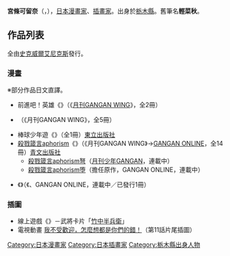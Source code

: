 {{multiple issues|
{{Notability Unreferenced|time=2016-12-04T15:00:15+00:00}}
{{blpunsourced|time=2016-12-04T15:00:15+00:00}}
}}
{{Infobox comics creator
| 名稱 = 宮條可留奈
| 外文名 = 
| 外文 = 
| 圖片 = 
| 圖片尺寸 = 
| 圖片簡介 = 
| 本名 = 
| 日文名稱 = 宮条 カルナ
| 平假名 = くじょう かるな
| 羅馬拼音 = Kujō Karuna
| 筆名 = 
| 出生日期 = 2月23日
| 出生地點 = {{JPN}}[[栃木縣|栃木縣]]
| 逝世日期 = 
| 逝世地點 = 
| 國籍 = {{JPN}}
| 職業 = [[漫畫家|漫畫家]]、[[插畫家|插畫家]]
| 稱號 = 
| 活動開始 = 
| 活動結束 = 
| 類型 = 
| 代表作 = 《[[殺戮箴言aphorism|殺戮箴言aphorism]]》
| 合作人 = 
| 配偶 = 
| 兒女 = 
| 親屬 = 
| 獎項 = 
| 簽名 = 
| 網站 = 
| module = 
}}
{{japanese|japanese=宮条 カルナ|kana=くじょう かるな|romaji=Kujō Karuna}}
'''宮條可留奈'''（{{lang-ja|宮条 カルナ}}，{{bd||2月23日||}}），[[日本|日本]][[漫畫家|漫畫家]]、[[插畫家|插畫家]]。出身於[[栃木縣|栃木縣]]。舊筆名'''輕菜秋'''。

== 作品列表 ==
; 全由[[史克威爾艾尼克斯|史克威爾艾尼克斯]]發行。
=== 漫畫 ===
※部分作品日文直譯。
* 前進吧！英雄《{{lang|ja|英雄ノススメ}}》（《[[月刊GANGAN_WING|月刊GANGAN WING]]》，全2冊）
* {{link-ja|RADEATASTORIES The Song of RIDLEY|ラジアータ ストーリーズ}}（《月刊GANGAN WING》，全5冊）
* 棒球少年遊《{{lang|ja|キヨとミヤ}}》（全1冊）[[東立出版社|東立出版社]]
* [[殺戮箴言aphorism|殺戮箴言aphorism]]《{{lang|ja|アホリズム}}》（《月刊GANGAN WING》→[[GANGAN_ONLINE|GANGAN ONLINE]]，全14冊）[[青文出版社|青文出版社]]
** [[殺戮箴言aphorism|殺戮箴言aphorism弩]]（[[月刊少年GANGAN|月刊少年GANGAN]]，連載中）
** [[殺戮箴言aphorism|殺戮箴言aphorism堕]]（擔任原作，GANGAN ONLINE，連載中）
* {{link-ja|大家的吳|みんなの呉}}《{{lang|ja|みんなの呉}}》（《{{link-ja|GANGAN戰 -IXA-|ガンガン戦-IXA-}}、GANGAN ONLINE，連載中／已發行1冊）

=== 插圖 ===
* 線上遊戲《{{link-ja|戰國IXA|戦国IXA}}》－武將卡片「[[竹中重治|竹中半兵衛]]」
* 電視動畫 [[我不受歡迎，怎麼想都是你們的錯！|我不受歡迎，怎麼想都是你們的錯！]]（第11話片尾插圖）

{{Manga-artist-stub}}
{{Normdaten}}
{{DEFAULTSORT:Kujō Karuna}}
[[Category:日本漫畫家|Category:日本漫畫家]]
[[Category:日本插畫家|Category:日本插畫家]]
[[Category:栃木縣出身人物|Category:栃木縣出身人物]]